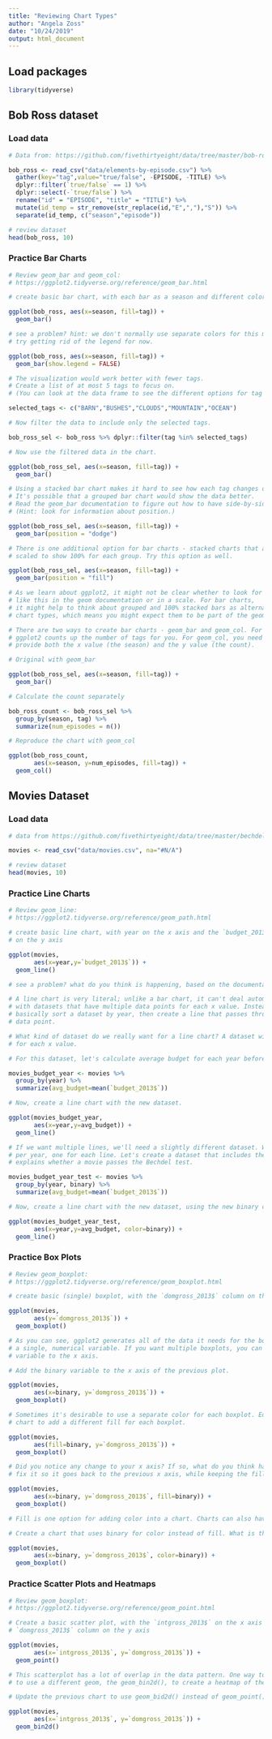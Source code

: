 ```yaml
---
title: "Reviewing Chart Types"
author: "Angela Zoss"
date: "10/24/2019"
output: html_document
---
```


## Load packages

```r

library(tidyverse)

```

## Bob Ross dataset

### Load data

```r

# Data from: https://github.com/fivethirtyeight/data/tree/master/bob-ross

bob_ross <- read_csv("data/elements-by-episode.csv") %>%
  gather(key="tag",value="true/false", -EPISODE, -TITLE) %>%
  dplyr::filter(`true/false` == 1) %>%
  dplyr::select(-`true/false`) %>%
  rename("id" = "EPISODE", "title" = "TITLE") %>%
  mutate(id_temp = str_remove(str_replace(id,"E",","),"S")) %>%
  separate(id_temp, c("season","episode"))

# review dataset
head(bob_ross, 10)

```

### Practice Bar Charts

```r

# Review geom_bar and geom_col:
# https://ggplot2.tidyverse.org/reference/geom_bar.html

# create basic bar chart, with each bar as a season and different colors for tags

ggplot(bob_ross, aes(x=season, fill=tag)) +
  geom_bar()

# see a problem? hint: we don't normally use separate colors for this many tags.
# try getting rid of the legend for now.

ggplot(bob_ross, aes(x=season, fill=tag)) +
  geom_bar(show.legend = FALSE)


```

```r

# The visualization would work better with fewer tags.
# Create a list of at most 5 tags to focus on.
# (You can look at the data frame to see the different options for tag values.)

selected_tags <- c("BARN","BUSHES","CLOUDS","MOUNTAIN","OCEAN")

# Now filter the data to include only the selected tags.

bob_ross_sel <- bob_ross %>% dplyr::filter(tag %in% selected_tags)

# Now use the filtered data in the chart.

ggplot(bob_ross_sel, aes(x=season, fill=tag)) +
  geom_bar()


```

```r

# Using a stacked bar chart makes it hard to see how each tag changes over time.
# It's possible that a grouped bar chart would show the data better.
# Read the geom_bar documentation to figure out how to have side-by-side bars.
# (Hint: look for information about position.)

ggplot(bob_ross_sel, aes(x=season, fill=tag)) +
  geom_bar(position = "dodge")

# There is one additional option for bar charts - stacked charts that are
# scaled to show 100% for each group. Try this option as well.

ggplot(bob_ross_sel, aes(x=season, fill=tag)) +
  geom_bar(position = "fill")

# As we learn about ggplot2, it might not be clear whether to look for options
# like this in the geom documentation or in a scale. For bar charts,
# it might help to think about grouped and 100% stacked bars as alternate
# chart types, which means you might expect them to be part of the geom.

```

```r

# There are two ways to create bar charts - geom_bar and geom_col. For geom_bar,
# ggplot2 counts up the number of tags for you. For geom_col, you need to
# provide both the x value (the season) and the y value (the count).

# Original with geom_bar

ggplot(bob_ross_sel, aes(x=season, fill=tag)) +
  geom_bar()

# Calculate the count separately

bob_ross_count <- bob_ross_sel %>%
  group_by(season, tag) %>%
  summarize(num_episodes = n())

# Reproduce the chart with geom_col

ggplot(bob_ross_count, 
       aes(x=season, y=num_episodes, fill=tag)) +
  geom_col()


```


## Movies Dataset

### Load data

```r

# data from https://github.com/fivethirtyeight/data/tree/master/bechdel

movies <- read_csv("data/movies.csv", na="#N/A") 

# review dataset
head(movies, 10)

```

### Practice Line Charts

```r

# Review geom_line:
# https://ggplot2.tidyverse.org/reference/geom_path.html

# create basic line chart, with year on the x axis and the `budget_2013$` column
# on the y axis

ggplot(movies,
       aes(x=year,y=`budget_2013$`)) +
  geom_line()

# see a problem? what do you think is happening, based on the documentation above?

```

```r

# A line chart is very literal; unlike a bar chart, it can't deal automatically
# with datasets that have multiple data points for each x value. Instead, it will
# basically sort a dataset by year, then create a line that passes through every single
# data point. 

# What kind of dataset do we really want for a line chart? A dataset with one y value
# for each x value.

# For this dataset, let's calculate average budget for each year before creating the chart.

movies_budget_year <- movies %>%
  group_by(year) %>%
  summarize(avg_budget=mean(`budget_2013$`))

# Now, create a line chart with the new dataset.

ggplot(movies_budget_year,
       aes(x=year,y=avg_budget)) +
  geom_line()

```

```r

# If we want multiple lines, we'll need a slightly different dataset. We need two datapoints
# per year, one for each line. Let's create a dataset that includes the "binary" column, which
# explains whether a movie passes the Bechdel test.

movies_budget_year_test <- movies %>%
  group_by(year, binary) %>%
  summarize(avg_budget=mean(`budget_2013$`))

# Now, create a line chart with the new dataset, using the new binary column to color the lines.

ggplot(movies_budget_year_test,
       aes(x=year,y=avg_budget, color=binary)) +
  geom_line()

```

### Practice Box Plots

```r

# Review geom_boxplot:
# https://ggplot2.tidyverse.org/reference/geom_boxplot.html

# create basic (single) boxplot, with the `domgross_2013$` column on the y axis

ggplot(movies,
       aes(y=`domgross_2013$`)) +
  geom_boxplot()


```

```r

# As you can see, ggplot2 generates all of the data it needs for the boxplot just from
# a single, numerical variable. If you want multiple boxplots, you can add a categorical
# variable to the x axis.

# Add the binary variable to the x axis of the previous plot.

ggplot(movies,
       aes(x=binary, y=`domgross_2013$`)) +
  geom_boxplot()


```

```r

# Sometimes it's desirable to use a separate color for each boxplot. Edit the previous
# chart to add a different fill for each boxplot.

ggplot(movies,
       aes(fill=binary, y=`domgross_2013$`)) +
  geom_boxplot()

# Did you notice any change to your x axis? If so, what do you think happened? Can you
# fix it so it goes back to the previous x axis, while keeping the fill?

ggplot(movies,
       aes(x=binary, y=`domgross_2013$`, fill=binary)) +
  geom_boxplot()

```

```r

# Fill is one option for adding color into a chart. Charts can also have a "color" aesthetic.

# Create a chart that uses binary for color instead of fill. What is the difference?

ggplot(movies,
       aes(x=binary, y=`domgross_2013$`, color=binary)) +
  geom_boxplot()

```

### Practice Scatter Plots and Heatmaps

```r

# Review geom_boxplot:
# https://ggplot2.tidyverse.org/reference/geom_point.html

# Create a basic scatter plot, with the `intgross_2013$` on the x axis and 
# `domgross_2013$` column on the y axis

ggplot(movies,
       aes(x=`intgross_2013$`, y=`domgross_2013$`)) +
  geom_point()

```

```r

# This scatterplot has a lot of overlap in the data pattern. One way to address that is
# to use a different geom, the geom_bin2d(), to create a heatmap of the data instead.

# Update the previous chart to use geom_bid2d() instead of geom_point()

ggplot(movies,
       aes(x=`intgross_2013$`, y=`domgross_2013$`)) +
  geom_bin2d()

```

